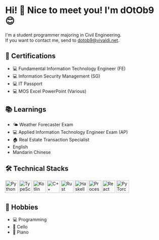 # Hi! 🙌 Nice to meet you! I'm dOtOb9 😊

I'm a student programmer majoring in Civil Engineering.<br />
If you want to contact me, send to dotob9@vivaldi.net.


## 🏅 Certifications
- 💻 Fundamental Information Technology Engineer (FE)
- 💻 Information Security Management (SG)
- 💻 IT Passport
- 💻 MOS Excel PowerPoint (Various)

## 📚 Learnings
- 🌤️ Weather Forecaster Exam
- 💻 Applied Information Technology Engineer Exam (AP)
- 🏠 Real Estate Transaction Specialist
- English
- Mandarin Chinese

## 🛠️ Technical Stacks

<p align="left" className="flex flex-1 flex-row">
	<a href="https://www.python.org/" target="_blank"><img src="https://raw.githubusercontent.com/devicons/devicon/master/icons/python/python-original.svg" width="40" height="40" alt="Python"/></a>
	<a href="https://www.typescriptlang.org/" target="_blank"><img src="https://raw.githubusercontent.com/devicons/devicon/master/icons/typescript/typescript-original.svg" width="40" height="40" alt="TypeScript"/></a>
	<a href="https://kotlinlang.org/" target="_blank"><img src="https://raw.githubusercontent.com/devicons/devicon/master/icons/kotlin/kotlin-original.svg" width="40" height="40" alt="Kotlin"/></a>
	<a href="https://isocpp.org/" target="_blank"><img src="https://raw.githubusercontent.com/devicons/devicon/master/icons/cplusplus/cplusplus-original.svg" width="40" height="40" alt="C++"/></a>
	<a href="https://www.rust-lang.org/" target="_blank"><img src="/Rust_programming_language_black_logo.svg.png" width="40" height="40" alt="Rust"/></a>
	<a href="https://www.haskell.org/" target="_blank"><img src="https://raw.githubusercontent.com/devicons/devicon/master/icons/haskell/haskell-original.svg" width="40" height="40" alt="Haskell"/></a>
	<a href="https://processing.org/" target="_blank"><img src="https://raw.githubusercontent.com/devicons/devicon/master/icons/processing/processing-original.svg" width="40" height="40" alt="Processing"/></a>
	<a href="https://react.dev/" target="_blank"><img src="https://raw.githubusercontent.com/devicons/devicon/master/icons/react/react-original.svg" width="40" height="40" alt="React"/></a>
	<a href="https://pytorch.org/" target="_blank"><img src="https://raw.githubusercontent.com/devicons/devicon/master/icons/pytorch/pytorch-original.svg" width="40" height="40" alt="PyTorch"/></a>
</p>

## 🥰 Hobbies
- 💻 Programming
- 🎻 Cello
- 🎹 Piano
